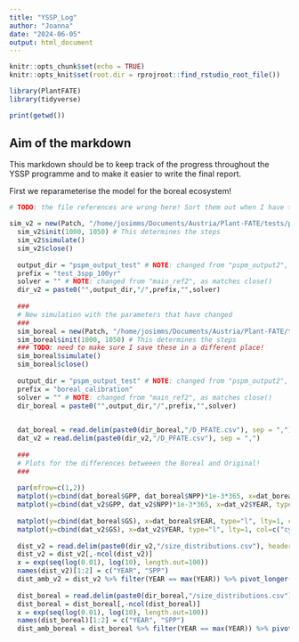```yaml
---
title: "YSSP_Log"
author: "Joanna"
date: "2024-06-05"
output: html_document
---
```


```r
knitr::opts_chunk$set(echo = TRUE)
knitr::opts_knit$set(root.dir = rprojroot::find_rstudio_root_file())
```

```r
library(PlantFATE)
library(tidyverse)

print(getwd())
```
## Aim of the markdown

This markdown should be to keep track of the progress throughout the YSSP programme and to make it easier to write the final report.

First we reparameterise the model for the boreal ecosystem!

```r

# TODO: the file references are wrong here! Sort them out when I have time!

sim_v2 = new(Patch, "/home/josimms/Documents/Austria/Plant-FATE/tests/params/p_test_v2.ini")
  sim_v2$init(1000, 1050) # This determines the steps
  sim_v2$simulate()
  sim_v2$close()
  
  output_dir = "pspm_output_test" # NOTE: changed from "pspm_output2", as matches close()
  prefix = "test_3spp_100yr"
  solver = "" # NOTE: changed from "main_ref2", as matches close()
  dir_v2 = paste0("",output_dir,"/",prefix,"",solver)
  
  ###
  # New simulation with the parameters that have changed
  ###
  sim_boreal = new(Patch, "/home/josimms/Documents/Austria/Plant-FATE/tests/params/p_test_boreal.ini")
  sim_boreal$init(1000, 1050) # This determines the steps
  ### TODO: need to make sure I save these in a different place!
  sim_boreal$simulate()
  sim_boreal$close()
  
  output_dir = "pspm_output_test" # NOTE: changed from "pspm_output2", as matches close()
  prefix = "boreal_calibration"
  solver = "" # NOTE: changed from "main_ref2", as matches close()
  dir_boreal = paste0("",output_dir,"/",prefix,"",solver)

  
  dat_boreal = read.delim(paste0(dir_boreal,"/D_PFATE.csv"), sep = ",")
  dat_v2 = read.delim(paste0(dir_v2,"/D_PFATE.csv"), sep = ",")
  
  ###
  # Plots for the differences betweeen the Boreal and Original!
  ###
  
  par(mfrow=c(1,2))
  matplot(y=cbind(dat_boreal$GPP, dat_boreal$NPP)*1e-3*365, x=dat_boreal$YEAR, type="l", lty=1, col=c("green4", "green3"), main = "Boreal", ylab="GPP, NPP (kgC/m2/yr)", xlab="Time (years)")
  matplot(y=cbind(dat_v2$GPP, dat_v2$NPP)*1e-3*365, x=dat_v2$YEAR, type="l", lty=1, col=c("green4", "green3"), main = "Original", ylab="GPP, NPP (kgC/m2/yr)", xlab="Time (years)")
  
  matplot(y=cbind(dat_boreal$GS), x=dat_boreal$YEAR, type="l", lty=1, col=c("cyan3"), main = "Boreal", ylab="Stomatal conductance (mol/m2/s)", xlab="Time (years)")
  matplot(y=cbind(dat_v2$GS), x=dat_v2$YEAR, type="l", lty=1, col=c("cyan3"), main = "Original", ylab="Stomatal conductance (mol/m2/s)", xlab="Time (years)")
  
  dist_v2 = read.delim(paste0(dir_v2,"/size_distributions.csv"), header=F, sep = ",")
  dist_v2 = dist_v2[,-ncol(dist_v2)]
  x = exp(seq(log(0.01), log(10), length.out=100))
  names(dist_v2)[1:2] = c("YEAR", "SPP")
  dist_amb_v2 = dist_v2 %>% filter(YEAR == max(YEAR)) %>% pivot_longer(cols=-(YEAR:SPP), names_to="size_class") %>% group_by(YEAR,size_class) %>% summarize(de = sum(value, na.rm=T)) %>% pivot_wider(names_from = size_class, values_from = de) %>% colMeans(na.rm=T)
  
  dist_boreal = read.delim(paste0(dir_boreal,"/size_distributions.csv"), header=F, sep = ",")
  dist_boreal = dist_boreal[,-ncol(dist_boreal)]
  x = exp(seq(log(0.01), log(10), length.out=100))
  names(dist_boreal)[1:2] = c("YEAR", "SPP")
  dist_amb_boreal = dist_boreal %>% filter(YEAR == max(YEAR)) %>% pivot_longer(cols=-(YEAR:SPP), names_to="size_class") %>% group_by(YEAR,size_class) %>% summarize(de = sum(value, na.rm=T)) %>% pivot_wider(names_from = size_class, values_from = de) %>% colMeans(na.rm=T)
    

```

